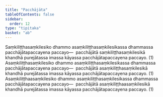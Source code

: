 ```yaml
---
title: "Pacchājāta"
tableOfContents: false
sidebar:
  order: 12
type: "tipitaka"
basket: "ab"
---
```



<DynamicBreadcrumb />

<Division number="18">

<Paragraph number="2865">
Saṃkiliṭṭhasaṃkilesiko dhammo asaṃkiliṭṭhasaṃkilesikassa dhammassa pacchājātapaccayena paccayo—  pacchājātā saṃkiliṭṭhasaṃkilesikā khandhā purejātassa imassa kāyassa pacchājātapaccayena paccayo. (1)
</Paragraph>

<Paragraph number="2866">
Asaṃkiliṭṭhasaṃkilesiko dhammo asaṃkiliṭṭhasaṃkilesikassa dhammassa pacchājātapaccayena paccayo—  pacchājātā asaṃkiliṭṭhasaṃkilesikā khandhā purejātassa imassa kāyassa pacchājātapaccayena paccayo. (1)
</Paragraph>

<Paragraph number="2867">
Asaṃkiliṭṭhaasaṃkilesiko dhammo asaṃkiliṭṭhasaṃkilesikassa dhammassa pacchājātapaccayena paccayo—  pacchājātā asaṃkiliṭṭhaasaṃkilesikā khandhā purejātassa imassa kāyassa pacchājātapaccayena paccayo. (1)
</Paragraph>
</Division>